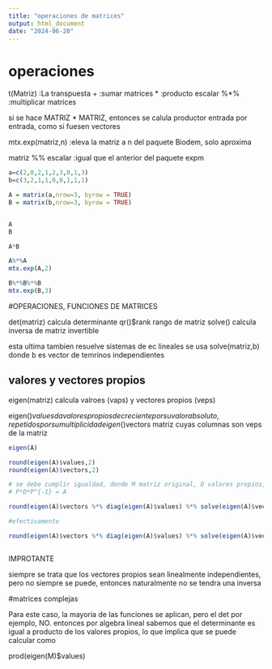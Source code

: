 ```yaml
---
title: "operaciones de matrices"
output: html_document
date: "2024-06-20"
---
```


# operaciones

t(Matriz) :La transpuesta
+         :sumar matrices
*         :producto escalar
%*%       :multiplicar matrices

si se hace
MATRIZ * MATRIZ, entonces se calula productor entrada por entrada, como si fuesen vectores

mtx.exp(matriz,n)  :eleva la matriz a n
del paquete Biodem, solo aproxima

matriz %% escalar  :igual que el anterior
del paquete expm

```r
a=c(2,0,2,1,2,3,0,1,3)
b=c(3,2,1,1,0,0,1,1,1)

A = matrix(a,nrow=3, byrow = TRUE)
B = matrix(b,nrow=3, byrow = TRUE)


A
B

A*B

A%*%A
mtx.exp(A,2)

B%*%B%*%B
mtx.exp(B,3)
```
#OPERACIONES, FUNCIONES DE MATRICES

det(matriz)  calcula determinante
qr()$rank    rango de matriz
solve()      calcula inversa de matriz invertible

esta ultima tambien resuelve sistemas de ec lineales se usa
solve(matriz,b) donde b es vector de temrinos independientes
 
## valores y vectores propios

eigen(matriz)  calcula valroes (vaps) y vectores propios (veps)

eigen()$values  da valores propios decreciente por su valor absoluto, repetidos por su multiplicidad
eigen()$vectors   matriz cuyas columnas son veps de la matriz

```r
eigen(A)

round(eigen(A)$values,2)
round(eigen(A)$vectors,2)

# se debe cumplir igualdad, donde M matriz original, D valores propios, P matriz vectores propios
# P*D*P^{-1} = A

round(eigen(A)$vectors %*% diag(eigen(A)$values) %*% solve(eigen(A)$vectors),2)

#efectivamente

round(eigen(A)$vectors %*% diag(eigen(A)$values) %*% solve(eigen(A)$vectors),2) == A



```

IMPROTANTE

siempre se trata que los vectores propios sean linealmente independientes, pero no siempre se puede, entonces naturalmente no 
se tendra una inversa

#matrices complejas

Para este caso, la mayoria de las funciones se aplican, pero el det por ejemplo, NO. entonces por algebra lineal sabemos que 
el determinante es igual a producto de los valores propios, lo que implica que se puede calcular como

prod(eigen(M)$values)



